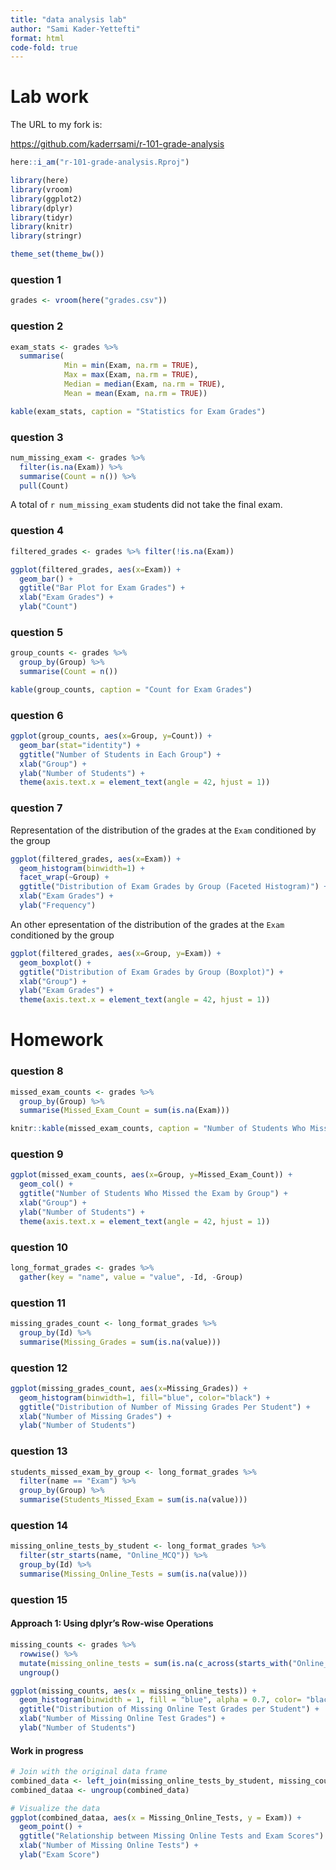 ```yaml
---
title: "data analysis lab"
author: "Sami Kader-Yettefti"
format: html
code-fold: true
---
```


# Lab work

The URL to my fork is: 

<https://github.com/kaderrsami/r-101-grade-analysis>

```r
here::i_am("r-101-grade-analysis.Rproj")

library(here)
library(vroom)
library(ggplot2)
library(dplyr)
library(tidyr)
library(knitr)
library(stringr)

theme_set(theme_bw())
```

### question 1

```r
grades <- vroom(here("grades.csv"))
```

### question 2

```r
exam_stats <- grades %>% 
  summarise(
            Min = min(Exam, na.rm = TRUE),
            Max = max(Exam, na.rm = TRUE),
            Median = median(Exam, na.rm = TRUE),
            Mean = mean(Exam, na.rm = TRUE))
```

```r
kable(exam_stats, caption = "Statistics for Exam Grades")
```

### question 3

```r
num_missing_exam <- grades %>%
  filter(is.na(Exam)) %>%
  summarise(Count = n()) %>%
  pull(Count)
```

A total of `r num_missing_exam` students did not take the final exam.

### question 4

```r
filtered_grades <- grades %>% filter(!is.na(Exam))

ggplot(filtered_grades, aes(x=Exam)) +
  geom_bar() +
  ggtitle("Bar Plot for Exam Grades") +
  xlab("Exam Grades") +
  ylab("Count")
```

### question 5

```r
group_counts <- grades %>%
  group_by(Group) %>%
  summarise(Count = n())
```

```r
kable(group_counts, caption = "Count for Exam Grades")
```

### question 6

```r
ggplot(group_counts, aes(x=Group, y=Count)) +
  geom_bar(stat="identity") +
  ggtitle("Number of Students in Each Group") +
  xlab("Group") +
  ylab("Number of Students") +
  theme(axis.text.x = element_text(angle = 42, hjust = 1))
```

### question 7

Representation of the distribution of the grades at the `Exam` conditioned by the group


```r
ggplot(filtered_grades, aes(x=Exam)) +
  geom_histogram(binwidth=1) +
  facet_wrap(~Group) +
  ggtitle("Distribution of Exam Grades by Group (Faceted Histogram)") +
  xlab("Exam Grades") +
  ylab("Frequency")
```

An other epresentation of the distribution of the grades at the `Exam` conditioned by the group

```r
ggplot(filtered_grades, aes(x=Group, y=Exam)) +
  geom_boxplot() +
  ggtitle("Distribution of Exam Grades by Group (Boxplot)") +
  xlab("Group") +
  ylab("Exam Grades") +
  theme(axis.text.x = element_text(angle = 42, hjust = 1))
```
# Homework

### question 8

```r
missed_exam_counts <- grades %>%
  group_by(Group) %>%
  summarise(Missed_Exam_Count = sum(is.na(Exam)))
```

```r
knitr::kable(missed_exam_counts, caption = "Number of Students Who Missed the Exam in Each Group")
```

### question 9

```r
ggplot(missed_exam_counts, aes(x=Group, y=Missed_Exam_Count)) +
  geom_col() +
  ggtitle("Number of Students Who Missed the Exam by Group") +
  xlab("Group") +
  ylab("Number of Students") +
  theme(axis.text.x = element_text(angle = 42, hjust = 1))
```

### question 10

```r
long_format_grades <- grades %>%
  gather(key = "name", value = "value", -Id, -Group)
```

### question 11

```r
missing_grades_count <- long_format_grades %>%
  group_by(Id) %>%
  summarise(Missing_Grades = sum(is.na(value)))
```

### question 12

```r
ggplot(missing_grades_count, aes(x=Missing_Grades)) +
  geom_histogram(binwidth=1, fill="blue", color="black") +
  ggtitle("Distribution of Number of Missing Grades Per Student") +
  xlab("Number of Missing Grades") +
  ylab("Number of Students")
```

### question 13

```r
students_missed_exam_by_group <- long_format_grades %>%
  filter(name == "Exam") %>%
  group_by(Group) %>%
  summarise(Students_Missed_Exam = sum(is.na(value)))
```

### question 14

```r
missing_online_tests_by_student <- long_format_grades %>%
  filter(str_starts(name, "Online_MCQ")) %>%
  group_by(Id) %>%
  summarise(Missing_Online_Tests = sum(is.na(value)))
```

### question 15

#### Approach 1: Using dplyr's Row-wise Operations

```r
missing_counts <- grades %>%
  rowwise() %>%
  mutate(missing_online_tests = sum(is.na(c_across(starts_with("Online_MCQ"))))) %>%
  ungroup()

ggplot(missing_counts, aes(x = missing_online_tests)) +
  geom_histogram(binwidth = 1, fill = "blue", alpha = 0.7, color= "black") +
  ggtitle("Distribution of Missing Online Test Grades per Student") +
  xlab("Number of Missing Online Test Grades") +
  ylab("Number of Students")
```

#### Work in progress

```r
# Join with the original data frame
combined_data <- left_join(missing_online_tests_by_student, missing_counts, by = "Id")
combined_dataa <- ungroup(combined_data)

# Visualize the data
ggplot(combined_dataa, aes(x = Missing_Online_Tests, y = Exam)) +
  geom_point() +
  ggtitle("Relationship between Missing Online Tests and Exam Scores") +
  xlab("Number of Missing Online Tests") +
  ylab("Exam Score")
```


